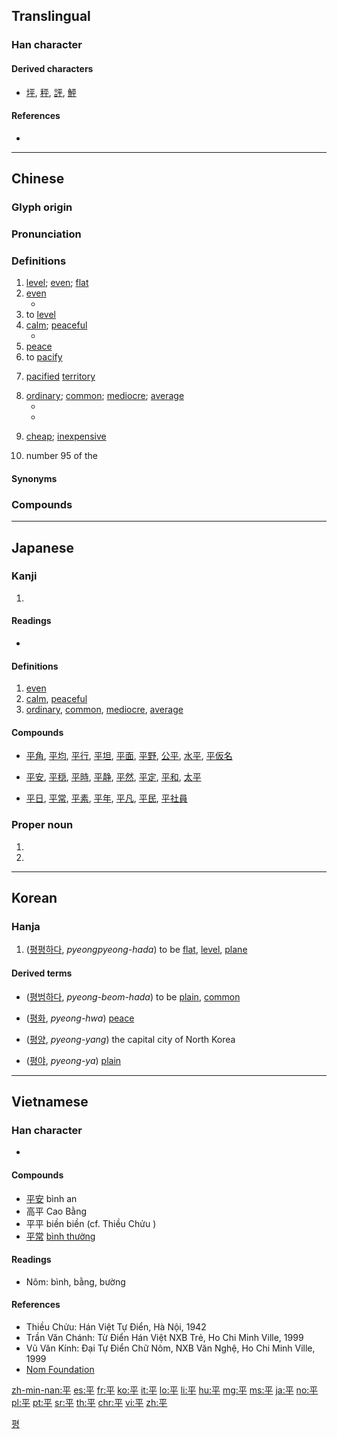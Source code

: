 {{also|乎}}
==Translingual==
{{stroke order|strokes=5}}
{{stroke order|type=animate}}

===Han character===
{{Han char|rn=51|rad=干|as=02|sn=5|four=10409|canj=MFJ|ids=⿻干丷}}

====Derived characters====
* [[坪]], [[秤]], [[評]], [[鮃]]

====References====
* {{Han ref|kx=0339.030|dkj=09167|dj=0646.030|hdz=10407.010|uh=5E73|ud=24179|bh=A5AD|bd=42413}}

----

==Chinese==
{{zh-forms}}

===Glyph origin===
{{Han etyl}}

===Pronunciation===
{{zh-pron
|m=píng
|c=ping4,peng4
|c_note=peng4 - only in the sense "cheap"
|h=pfs=phiàng/phìn
|mn=pêⁿ/pîⁿ/piâⁿ/pêng
|mna=Taiwanese-The_Consonant_p.ogg
|mn_note=pêⁿ, pîⁿ, piâⁿ - vernacular, pêng - literary
|w=3bin
|mc=y
|oc=y
|cat=a,pn
}}

===Definitions===
{{zh-hanzi}}

# [[level]]; [[even]]; [[flat]]
# [[even]]
#* {{zh-syn|均}}
# to [[level]]
# [[calm]]; [[peaceful]]
#* {{zh-syn|穩|靜}}
# [[peace]]
# to [[pacify]]
# {{lb|zh|used in placenames of conquered lands}} [[pacified]] [[territory]]
# [[ordinary]]; [[common]]; [[mediocre]]; [[average]]
#* {{zh-syn|常|庸}}
#* {{zh-ant|奇|特}}
# {{lb|zh|Cantonese|Hakka}} [[cheap]]; [[inexpensive]]
# {{surname|lang=zh|dot=,}} number 95 of the ''{{w|Baijiaxing}}''

====Synonyms====
{{zh-dial|便宜}}

===Compounds===
{{zh-der|平安|平白|平板|平板車|平版|平輩|平步青雲|平槽|平常|平川|平旦|平淡|平等|平底鞋|平地|平地風波|平地樓台|平地木|平地一聲雷|平定|平動|平凡|平反|平泛|平方|平方根|平方公里|平房|平分|平分秋色|平伏|平服|平復|平跟|平跟兒|平光|平和|平衡|平衡木|平滑|平滑肌|平話|平緩|平價|平角|平靜|平局|平均|平均利潤|平均數|平均主義|平空|平曠|平闊|平列|平流|平流層|平亂|平落|平米|平面|平面幾何|平面交叉|平面鏡|平面圖|平民|平年|平叛|平平|平平當當|平鋪直敘|平起平坐|平權|平日|平絨|平射|平射砲/平射炮|平伸|平生|平聲|平時|平實|平世|平視|平手|平手兒|平順|平素|平台|平攤|平坦|平添|平頭|平頭百姓|平頭正臉|平頭正臉兒|平妥|平紋|平穩|平屋|平昔|平息|平曉|平心而論|平心靜氣|平信|平行|平行四邊形|平行線|平行作業|平陽|平野|平移|平議|平抑|平易|平易近人|平庸|平郵|平魚|平原|平月|平勻|平允|平仄|平展|平展展|平整|平正|平治|平裝|平足|平假名|平埔}}

----

==Japanese==

===Kanji===
{{ja-kanji|grade=3|rs=干02}}

# {{defn|lang=ja|sort=干02}}

====Readings====
* {{ja-readings|goon=[[びょう]] (byō)|kanon=[[へい]] (hei)|kanyoon=[[ひょう]] (hyō)|on=[[べん]] (ben)|kun=[[たいら]] (taira), [[ひら]] (hira), [[ひらたい]] (hiratai)}}

====Definitions====
# [[even]]
# [[calm]], [[peaceful]]
# [[ordinary]], [[common]], [[mediocre]], [[average]]

====Compounds====
* {{sense|even}} [[平角]], [[平均]], [[平行]], [[平坦]], [[平面]], [[平野]], [[公平]], [[水平]], [[平仮名]]
* {{sense|calm}} [[平安]], [[平穏]], [[平時]], [[平静]], [[平然]], [[平定]], [[平和]], [[太平]]
* {{sense|ordinary}} [[平日]], [[平常]], [[平素]], [[平年]], [[平凡]], [[平民]], [[平社員]]

===Proper noun===
{{ja-pos|たいら|proper|hhira=たひら}}

# {{surname|lang=ja|sort=たいら}}
# {{given name|male|lang=ja|sort=たいら}}

----

==Korean==

===Hanja===
{{ko-hanja|hangeul=[[평]], [[편]]|rv=pyeong, pyeon|mr=p'yŏng, p'yŏn}}

# ([[평평하다]], ''pyeongpyeong-hada'') to be [[flat]], [[level]], [[plane]]

====Derived terms====
{{der-top}}
* {{l|ko|平凡}} ([[평범하다]], ''pyeong-beom-hada'') to be [[plain]], [[common]]
* {{l|ko|平和}} ([[평화]], ''pyeong-hwa'') [[peace]]
{{der-mid}}
* {{l|ko|平壤}} ([[평양]], ''pyeong-yang'') the capital city of North Korea
* {{l|ko|平野}} ([[평야]], ''pyeong-ya'') [[plain]]
{{der-bottom}}

[[Category:Hanja readings|평]]

----

==Vietnamese==

===Han character===
{{vi-hantu|[[bình]], [[bằng]], [[bường]], [[biền]]|rs=干02}}

* {{defn|lang=vi|sort=干02}}

====Compounds====
* [[平安]] bình an
* 高平 Cao Bằng
* 平平 biền biền (cf. Thiều Chửu )
* [[平常]] [[bình thường]]

====Readings====
* Nôm: bình, bằng, bường

====References====
* Thiều Chửu: Hán Việt Tự Điển, Hà Nội, 1942
* Trần Văn Chánh: Từ Điển Hán Việt NXB Trẻ, Ho Chi Minh Ville, 1999
* Vũ Văn Kính: Đại Tự Điển Chữ Nôm, NXB Văn Nghệ, Ho Chi Minh Ville, 1999
* [http://nomfoundation.org/common/nom_details.php?codepoint=5e73 Nom Foundation]

[[zh-min-nan:平]]
[[es:平]]
[[fr:平]]
[[ko:平]]
[[it:平]]
[[lo:平]]
[[li:平]]
[[hu:平]]
[[mg:平]]
[[ms:平]]
[[ja:平]]
[[no:平]]
[[pl:平]]
[[pt:平]]
[[sr:平]]
[[th:平]]
[[chr:平]]
[[vi:平]]
[[zh:平]]